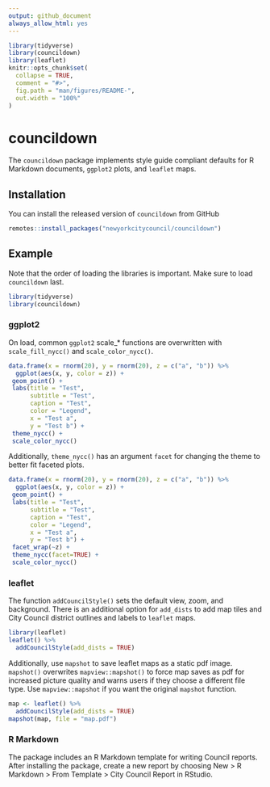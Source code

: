 ```yaml
---
output: github_document
always_allow_html: yes
---
```


<!-- README.md is generated from README.Rmd. Please edit that file -->

```r
library(tidyverse)
library(councildown)
library(leaflet)
knitr::opts_chunk$set(
  collapse = TRUE,
  comment = "#>",
  fig.path = "man/figures/README-",
  out.width = "100%"
)
```
# councildown

The `councildown` package implements style guide compliant defaults for R Markdown documents, `ggplot2` plots, and `leaflet` maps.

## Installation

You can install the released version of `councildown` from GitHub

``` r
remotes::install_packages("newyorkcitycouncil/councildown")
```

## Example

Note that the order of loading the libraries is important. Make sure to load `councildown` last. 

```r
library(tidyverse)
library(councildown)
```

### ggplot2

On load, common `ggplot2` scale_* functions are overwritten with `scale_fill_nycc()` and `scale_color_nycc()`.

```r
data.frame(x = rnorm(20), y = rnorm(20), z = c("a", "b")) %>%
  ggplot(aes(x, y, color = z)) +
 geom_point() +
 labs(title = "Test",
      subtitle = "Test",
      caption = "Test",
      color = "Legend",
      x = "Test a",
      y = "Test b") +
 theme_nycc() +
 scale_color_nycc()
```

Additionally, `theme_nycc()` has an argument `facet` for changing the theme to better fit faceted plots.

```r
data.frame(x = rnorm(20), y = rnorm(20), z = c("a", "b")) %>%
  ggplot(aes(x, y, color = z)) +
 geom_point() +
 labs(title = "Test",
      subtitle = "Test",
      caption = "Test",
      color = "Legend",
      x = "Test a",
      y = "Test b") +
 facet_wrap(~z) +
 theme_nycc(facet=TRUE) +
 scale_color_nycc()
```

### leaflet

The function `addCouncilStyle()` sets the default view, zoom, and background. There is an additional option for `add_dists` to add map tiles and City Council district outlines and labels to `leaflet` maps. 

```r
library(leaflet)
leaflet() %>% 
  addCouncilStyle(add_dists = TRUE)
```

Additionally, use `mapshot` to save leaflet maps as a static pdf image. `mapshot()` overwrites `mapview::mapshot()` to force map saves as pdf for increased picture quality and warns users if they choose a different file type. Use `mapview::mapshot` if you want the original `mapshot` function. 

```r
map <- leaflet() %>% 
  addCouncilStyle(add_dists = TRUE)
mapshot(map, file = "map.pdf")
```

### R Markdown

The package includes an R Markdown template for writing Council reports. After installing the package, create a new report by choosing New > R Markdown > From Template > City Council Report in RStudio.
